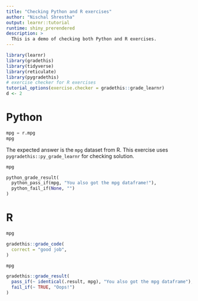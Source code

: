 ```yaml
---
title: "Checking Python and R exercises"
author: "Nischal Shrestha"
output: learnr::tutorial
runtime: shiny_prerendered
description: >
  This is a demo of checking both Python and R exercises.
---
```


```r
library(learnr)
library(gradethis)
library(tidyverse)
library(reticulate)
library(pygradethis)
# exercise checker for R exercises
tutorial_options(exercise.checker = gradethis::grade_learnr)
d <- 2
```

# Python

```python
mpg = r.mpg
mpg
```

The expected answer is the `mpg` dataset from R. This exercise uses `pygradethis::py_grade_learnr` for checking solution.

```python
mpg
```

```python
python_grade_result(
  python_pass_if(mpg, "You also got the mpg dataframe!"),
  python_fail_if(None, "")
)
```

# R

```r
mpg
```

```r
gradethis::grade_code(
  correct = "good job",
)
```

```r
mpg
```

```r
gradethis::grade_result(
  pass_if(~ identical(.result, mpg), "You also got the mpg dataframe"),
  fail_if(~ TRUE, "Oops!")
)
```


